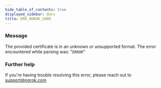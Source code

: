 ```yaml
---
hide_table_of_contents: true
displayed_sidebar: docs
title: ERR_NGROK_1900
---
```


### Message

The provided certificate is in an unknown or unsupported format. The error encountered while parsing was: "`ERROR`"

### Further help

If you're having trouble resolving this error, please reach out to [support@ngrok.com](mailto:support@ngrok.com?subject=Help%20with%20ERR_NGROK_1900)
